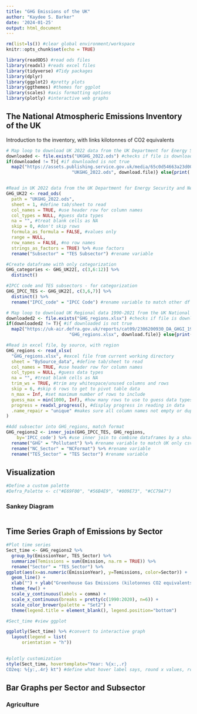 ```yaml
---
title: "GHG Emissions of the UK"
author: "Kaydee S. Barker"
date: '2024-01-25'
output: html_document
---
```


```r

rm(list=ls()) #clear global environment/workspace
knitr::opts_chunk$set(echo = TRUE)

```

```r

library(readODS) #read ods files
library(readxl) #reads excel files
library(tidyverse) #Tidy packages
library(dplyr)
library(ggplot2) #pretty plots
library(ggthemes) #themes for ggplot
library(scales) #axis formatting options
library(plotly) #interactive web graphs

```

## The National Atmospheric Emissions Inventory of the UK

Introduction to the inventory, with links
kilotonnes of CO2 equivalents


```r

# Map loop to download UK 2022 data from the UK Department for Energy Security and Net Zero
downloaded <- file.exists("UKGHG_2022.ods") #checks if file is downloaded in working directory
if(downloaded != T){ #if downloaded is not true
  map2("https://assets.publishing.service.gov.uk/media/65c0d54663a23d000dc821ca/final-greenhouse-gas-emissions-2022-by-source-dataset.ods", #update this link when new data available
                         "UKGHG_2022.ods", download.file)} else{print('data downloaded')} #name and download or print


#Read in UK 2022 data from the UK Department for Energy Security and Net Zero
GHG_UK22 <- read_ods(
  path = "UKGHG_2022.ods",
  sheet = 1, #define tab/sheet to read
  col_names = TRUE, #use header row for column names
  col_types = NULL, #guess data types
  na = "", #treat blank cells as NA
  skip = 0, #don't skip rows
  formula_as_formula = FALSE, #values only
  range = NULL, 
  row_names = FALSE, #no row names
  strings_as_factors = TRUE) %>% #use factors
  rename("Subsector" = "TES Subsector") #rename variable

#Create dataframe with only categorization
GHG_categories <- GHG_UK22[, c(3,6:12)] %>%
  distinct() 

#IPCC code and TES subsectors - for categorization
GHG_IPCC_TES <- GHG_UK22[, c(3,6,7)] %>%
  distinct() %>%
  rename("IPCC_code" = "IPCC Code") #rename variable to match other df

# Map loop to download UK Regional data 1990-2021 from the UK National Atmospheric Emissions Inventory
downloaded2 <- file.exists("GHG_regions.xlsx") #checks if file is downloaded in working directory
if(downloaded2 != T){ #if downloaded is not true
  map2("https://uk-air.defra.gov.uk/reports/cat09/2306200930_DA_GHGI_1990-2021_Final_v3.1.xlsx", #update this link when new data available
                        "GHG_regions.xlsx", download.file)} else{print('data downloaded')} #name and download or print

#Read in excel file, by source, with region
GHG_regions <- read_xlsx(
  "GHG_regions.xlsx", #excel file from current working directory
  sheet = "BySource_data", #define tab/sheet to read
  col_names = TRUE, #use header row for column names
  col_types = NULL, #guess data types
  na = "", #treat blank cells as NA
  trim_ws = TRUE, #trim any whitespace/unused columns and rows
  skip = 6, #skip 6 rows to get to pivot table data
  n_max = Inf, #set maximum number of rows to include
  guess_max = min(1000, Inf), #how many rows to use to guess data types
  progress = readxl_progress(), #display progress in reading in data
  .name_repair = "unique" #makes sure all column names not empty or duplicated
)

#Add subsector into GHG_regions, match format 
GHG_regions2 <- inner_join(GHG_IPCC_TES, GHG_regions,
	by='IPCC_code') %>% #use inner join to combine dataframes by a shared variable
  rename("GHG" = "Pollutant") %>% #rename variable to match UK only csv
  rename("NC_Sector" = "NCFormat") %>% #rename variable
  rename("TES_Sector" = "TES Sector") #rename variable

```

## Visualization

```r

#Define a custom palette
#Defra_Palette <- c("#E69F00", "#56B4E9", "#009E73", "#CC79A7")

```


### Sankey Diagram

```r



```

## Time Series Graph of Emissions by Sector

```r

#Plot time series
Sect_time <- GHG_regions2 %>%
  group_by(EmissionYear, TES_Sector) %>%
  summarize(Temissions = sum(Emission, na.rm = TRUE)) %>%
  rename("Sector" = "TES_Sector") %>%
ggplot(aes(x=as.numeric(EmissionYear), y=Temissions, color=Sector)) +
  geom_line() +
  xlab("") + ylab("Greenhouse Gas Emissions (kilotonnes CO2 equivalents)") +
  theme_few() +
  scale_y_continuous(labels = comma) +
  scale_x_continuous(breaks = pretty(c(1990:2020), n=6)) +
  scale_color_brewer(palette = "Set2") +
  theme(legend.title = element_blank(), legend.position="bottom")

#Sect_time #view ggplot

ggplotly(Sect_time) %>% #convert to interactive graph
  layout(legend = list(
      orientation = "h"))

  
#plotly customization
style(Sect_time, hovertemplate="Year: %{x:,.r}
CO2eq: %{y:,.4r} kt") #define what hover label says, round x values, round y values to 4 sig. figs


```


## Bar Graphs per Sector and Subsector

### Agriculture

```r


```
